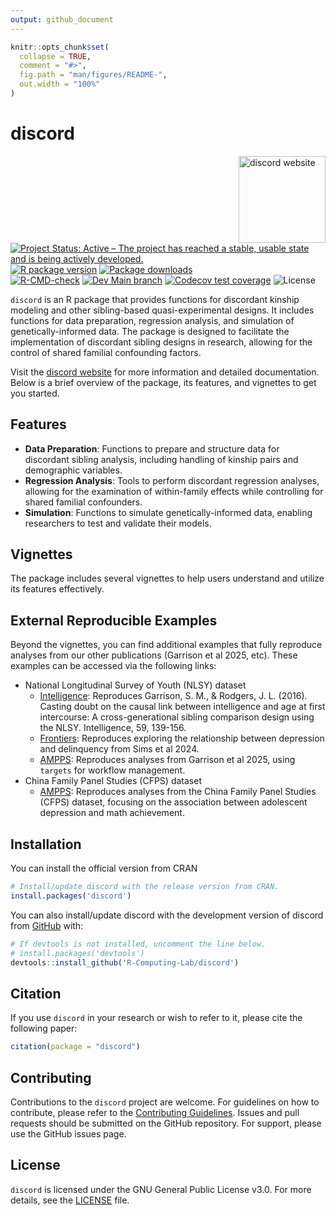 ```yaml
---
output: github_document
---
```


<!-- README.md is generated from README.Rmd. Please edit that file -->

```r
knitr::opts_chunk$set(
  collapse = TRUE,
  comment = "#>",
  fig.path = "man/figures/README-",
  out.width = "100%"
)
```

# discord

<!-- badges: start -->
<a href="https://r-computing-lab.github.io/discord/"><img src="man/figures/logo.png" align="right" height="139" alt="discord website" /></a>
[![Project Status: Active – The project has reached a stable, usable state and is being actively developed.](https://www.repostatus.org/badges/latest/active.svg)](https://www.repostatus.org/#active)
[![R package version](https://www.r-pkg.org/badges/version/discord)](https://cran.r-project.org/package=discord)
[![Package downloads](https://cranlogs.r-pkg.org/badges/grand-total/discord)](https://cran.r-project.org/package=discord)</br>
[![R-CMD-check](https://github.com/R-Computing-Lab/discord/actions/workflows/R-CMD-check.yaml/badge.svg)](https://github.com/R-Computing-Lab/discord/actions/workflows/R-CMD-check.yaml)
[![Dev Main branch](https://github.com/R-Computing-Lab/discord/actions/workflows/R-CMD-dev_check.yaml/badge.svg)](https://github.com/R-Computing-Lab/discord/actions/workflows/R-CMD-dev_check.yaml)
[![Codecov test coverage](https://codecov.io/gh/R-Computing-Lab/discord/graph/badge.svg)](https://app.codecov.io/gh/R-Computing-Lab/discord)
![License](https://img.shields.io/badge/License-GPL_v3-blue.svg)

<!-- badges: end -->

`discord` is an R package that provides functions for discordant kinship
modeling and other sibling-based quasi-experimental designs. It includes
functions for data preparation, regression analysis, and simulation of
genetically-informed data. The package is designed to facilitate the
implementation of discordant sibling designs in research, allowing for
the control of shared familial confounding factors.

Visit the [discord website](https://r-computing-lab.github.io/discord/) for
more information and detailed documentation. Below is a brief overview of the package, its features, and vignettes to get you started.

## Features
- **Data Preparation**: Functions to prepare and structure data for discordant sibling analysis, including handling of kinship pairs and demographic variables.
- **Regression Analysis**: Tools to perform discordant regression analyses, allowing for the examination of within-family effects while controlling for shared familial confounders.
- **Simulation**: Functions to simulate genetically-informed data, enabling researchers to test and validate their models.

## Vignettes

The package includes several vignettes to help users understand and utilize its features effectively. 

## External Reproducible Examples

Beyond the vignettes, you can find additional examples that fully reproduce analyses from our other publications (Garrison et al 2025, etc). These examples can be accessed via the following links:

- National Longitudinal Survey of Youth (NLSY) dataset
  - [Intelligence](https://github.com/R-Computing-Lab/Project_AFI_Intelligence): Reproduces Garrison, S. M., & Rodgers, J. L. (2016). Casting doubt on the causal link between intelligence and age at first intercourse: A cross-generational sibling comparison design using the NLSY. Intelligence, 59, 139-156.
  - [Frontiers](https://github.com/R-Computing-Lab/Sims-et-al-2024): Reproduces exploring the relationship between depression and delinquency from Sims et al 2024.
  - [AMPPS](https://github.com/R-Computing-Lab/target-causalclaims): Reproduces analyses from  Garrison et al 2025, using `targets` for workflow management.

- China Family Panel Studies (CFPS) dataset
  - [AMPPS](https://github.com/R-Computing-Lab/discord_CFPS): Reproduces analyses from the China Family Panel Studies (CFPS) dataset, focusing on the association between adolescent depression and math achievement.


## Installation

You can install the official version from CRAN

``` r
# Install/update discord with the release version from CRAN.
install.packages('discord')
```
You can also install/update discord with the development version of discord from [GitHub](https://github.com/) with:

``` r
# If devtools is not installed, uncomment the line below.
# install.packages('devtools')
devtools::install_github('R-Computing-Lab/discord')
```

## Citation

If you use `discord` in your research or wish to refer to it, please cite the following paper:

```r
citation(package = "discord")
```


## Contributing
Contributions to the `discord` project are welcome. For guidelines on how to contribute, please refer to the [Contributing Guidelines](https://github.com/R-Computing-Lab/discord/blob/main/CONTRIBUTING.md). Issues and pull requests should be submitted on the GitHub repository. For support, please use the GitHub issues page.

## License
`discord` is licensed under the GNU General Public License v3.0. For more details, see the [LICENSE](https://github.com/R-Computing-Lab/discord/blob/main/LICENSE) file.
